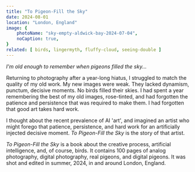 ```yaml
---
title: "To Pigeon-Fill the Sky"
date: 2024-08-01
location: "London, England"
image: {
    photoName: "sky-empty-aldwick-bay-2024-07-04",
    noCaption: true,
}
related: [ birds, lingermyth, fluffy-cloud, seeing-double ]
---
```


_I'm old enough to remember when pigeons filled the sky..._

Returning to photography after a year-long hiatus, I struggled to match the quality of my old work. My new images were weak. They lacked dynamism, punctum, decisive moments. No birds filled their skies. I had spent a year remembering the best of my old images, rose-tinted, and had forgotten the patience and persistence that was required to make them. I had forgotten that good art takes hard work.

I thought about the recent prevalence of AI 'art', and imagined an artist who might forego that patience, persistence, and hard work for an artificially injected decisive moment. _To Pigeon-Fill the Sky_ is the story of that artist.

_To Pigeon-Fill the Sky_ is a book about the creative process, artificial intelligence, and, of course, birds. It contains 100 pages of analog photography, digital photography, real pigeons, and digital pigeons. It was shot and edited in summer, 2024, in and around London, England.